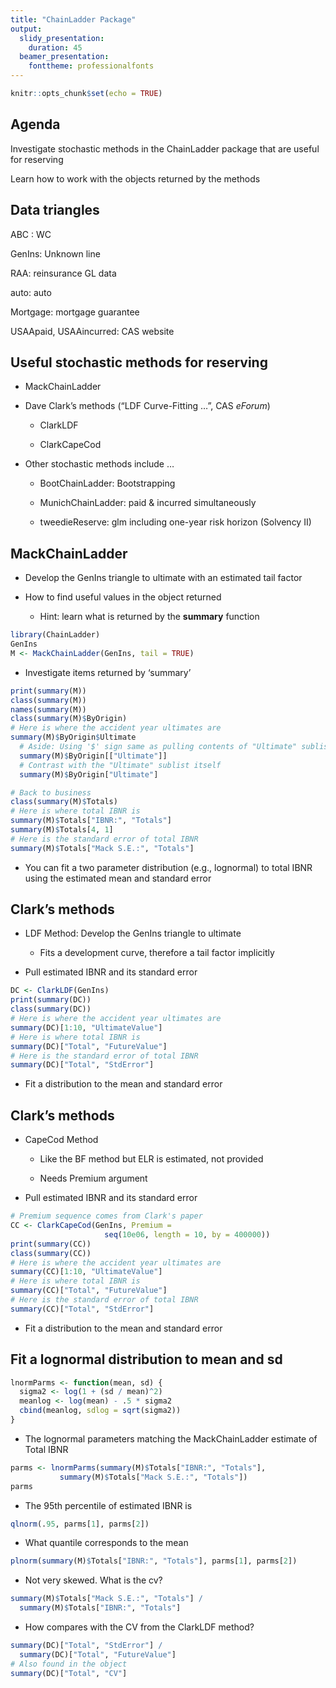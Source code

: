 ```yaml
---
title: "ChainLadder Package"
output: 
  slidy_presentation:
    duration: 45
  beamer_presentation:
    fonttheme: professionalfonts
---
```


```r
knitr::opts_chunk$set(echo = TRUE)
```

## Agenda

Investigate stochastic methods in 
the ChainLadder package that are useful for reserving

Learn how to work with the objects returned by the methods

## Data triangles

ABC : WC

GenIns: Unknown line

RAA:  reinsurance GL data

auto: auto

Mortgage: mortgage guarantee

USAApaid, USAAincurred: CAS website

## Useful stochastic methods for reserving

- MackChainLadder

- Dave Clark's methods ("LDF Curve-Fitting ...",
CAS *eForum*)

    - ClarkLDF
    
    - ClarkCapeCod
    
- Other stochastic methods include ...

    - BootChainLadder: Bootstrapping
    
    - MunichChainLadder: paid & incurred simultaneously

    - tweedieReserve: glm including one-year risk horizon (Solvency II)
    
## MackChainLadder

- Develop the GenIns triangle to ultimate with an estimated tail factor

- How to find useful values in the object returned

    - Hint: learn what is returned by the **summary** function

```r
library(ChainLadder)
GenIns
M <- MackChainLadder(GenIns, tail = TRUE)
```

- Investigate items returned by 'summary'

```r
print(summary(M))
class(summary(M))
names(summary(M))
class(summary(M)$ByOrigin)
# Here is where the accident year ultimates are
summary(M)$ByOrigin$Ultimate
  # Aside: Using '$' sign same as pulling contents of "Ultimate" sublist
  summary(M)$ByOrigin[["Ultimate"]]
  # Contrast with the "Ultimate" sublist itself
  summary(M)$ByOrigin["Ultimate"]

# Back to business
class(summary(M)$Totals)
# Here is where total IBNR is
summary(M)$Totals["IBNR:", "Totals"]
summary(M)$Totals[4, 1]
# Here is the standard error of total IBNR
summary(M)$Totals["Mack S.E.:", "Totals"]
```

- You can fit a two parameter distribution
(e.g., lognormal)
to total IBNR using the estimated mean and standard error

## Clark's methods

- LDF Method: Develop the GenIns triangle to ultimate

    - Fits a development curve, therefore a tail factor implicitly

- Pull estimated IBNR and its standard error

```r
DC <- ClarkLDF(GenIns)
print(summary(DC))
class(summary(DC))
# Here is where the accident year ultimates are
summary(DC)[1:10, "UltimateValue"]
# Here is where total IBNR is
summary(DC)["Total", "FutureValue"]
# Here is the standard error of total IBNR
summary(DC)["Total", "StdError"]
```

- Fit a distribution to the mean and standard error

## Clark's methods

- CapeCod Method

    - Like the BF method but ELR is estimated, not provided
  
    - Needs Premium argument

- Pull estimated IBNR and its standard error

```r
# Premium sequence comes from Clark's paper
CC <- ClarkCapeCod(GenIns, Premium = 
                     seq(10e06, length = 10, by = 400000))
print(summary(CC))
class(summary(CC))
# Here is where the accident year ultimates are
summary(CC)[1:10, "UltimateValue"]
# Here is where total IBNR is
summary(CC)["Total", "FutureValue"]
# Here is the standard error of total IBNR
summary(CC)["Total", "StdError"]
```

- Fit a distribution to the mean and standard error

## Fit a lognormal distribution to mean and sd

```r
lnormParms <- function(mean, sd) {
  sigma2 <- log(1 + (sd / mean)^2)
  meanlog <- log(mean) - .5 * sigma2
  cbind(meanlog, sdlog = sqrt(sigma2))
}
```

- The lognormal parameters matching the MackChainLadder estimate
of Total IBNR

```r
parms <- lnormParms(summary(M)$Totals["IBNR:", "Totals"],
           summary(M)$Totals["Mack S.E.:", "Totals"])
parms
```

- The 95th percentile of estimated IBNR is

```r
qlnorm(.95, parms[1], parms[2])
```

- What quantile corresponds to the mean

```r
plnorm(summary(M)$Totals["IBNR:", "Totals"], parms[1], parms[2])
```

- Not very skewed. What is the cv?

```r
summary(M)$Totals["Mack S.E.:", "Totals"] / 
  summary(M)$Totals["IBNR:", "Totals"]
```

- How compares with the CV from the ClarkLDF method?

```r
summary(DC)["Total", "StdError"] / 
  summary(DC)["Total", "FutureValue"]
# Also found in the object
summary(DC)["Total", "CV"]
```

